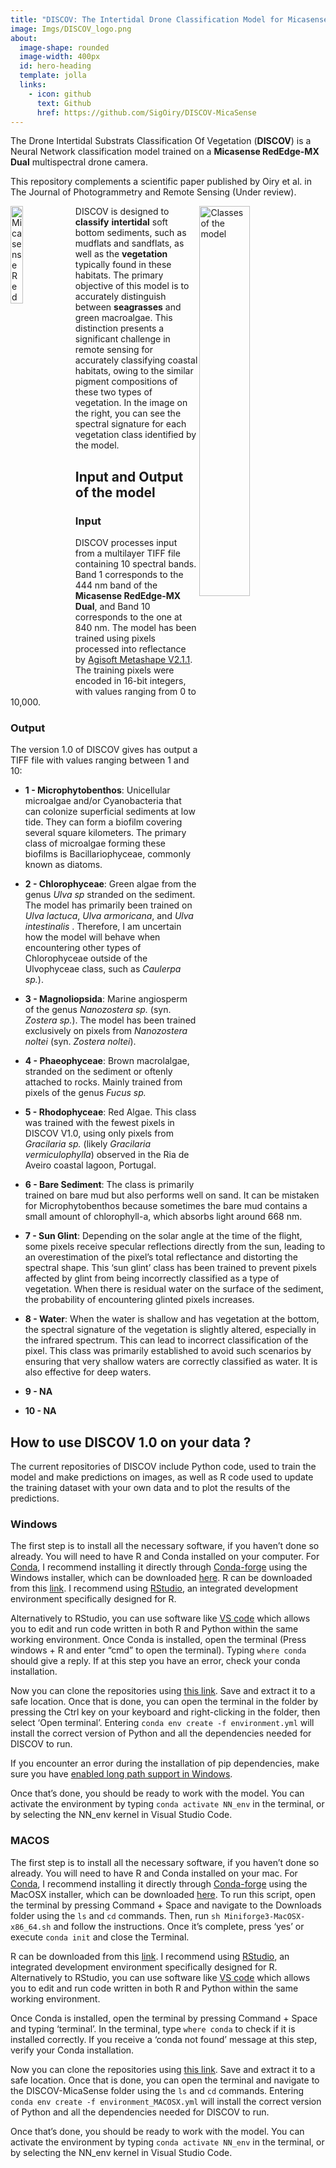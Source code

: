 ```yaml
---
title: "DISCOV: The Intertidal Drone Classification Model for Micasense"
image: Imgs/DISCOV_logo.png
about:
  image-shape: rounded
  image-width: 400px
  id: hero-heading
  template: jolla
  links:
    - icon: github
      text: Github
      href: https://github.com/SigOiry/DISCOV-MicaSense
---
```

:::{#hero-heading}

The  Drone Intertidal Substrats Classification Of Vegetation (**DISCOV**) is a Neural Network classification model trained on a **Micasense RedEdge-MX Dual** multispectral drone camera.
:::


This repository complements a scientific paper published by Oiry et al. in The Journal of Photogrammetry and Remote Sensing (Under review).

<img src="Imgs/Micasense_Dual_MX.png" align="left" width="20%" title="Micasense RedEdge-MX Dual">

<img src="Imgs/Figure2.png" width="40%" align="right"
title="Classes of the model">

DISCOV is designed to **classify** **intertidal** soft bottom sediments, such as mudflats and sandflats, as well as the **vegetation** typically found in these habitats. The primary objective of this model is to accurately distinguish between **seagrasses** and green macroalgae. This distinction presents a significant challenge in remote sensing for accurately classifying coastal habitats, owing to the similar pigment compositions of these two types of vegetation. In the image on the right, you can see the spectral signature for each vegetation class identified by the model. 

## Input and Output of the model

### Input

DISCOV processes input from a multilayer TIFF file containing 10 spectral bands. Band 1 corresponds to the 444 nm band of the **Micasense RedEdge-MX Dual**, and Band 10 corresponds to the one at 840 nm. The model has been trained using pixels processed into reflectance by [Agisoft Metashape V2.1.1](https://www.agisoft.com). The training pixels were encoded in 16-bit integers, with values ranging from 0 to 10,000. 

### Output

The version 1.0 of DISCOV gives has output a TIFF file with values ranging between 1 and 10:

- **1 - Microphytobenthos**: Unicellular microalgae and/or Cyanobacteria that can colonize superficial sediments at low tide. They can form a biofilm covering several square kilometers. The primary class of microalgae forming these biofilms is Bacillariophyceae, commonly known as diatoms.

- **2 - Chlorophyceae**: Green algae from the genus *Ulva sp* stranded on the sediment. The model has primarily been trained on *Ulva lactuca*, *Ulva armoricana*, and *Ulva intestinalis* . Therefore, I am uncertain how the model will behave when encountering other types of Chlorophyceae outside of the Ulvophyceae class, such as  *Caulerpa sp.*). 

- **3 - Magnoliopsida**: Marine angiosperm of the genus *Nanozostera sp.* (syn. *Zostera sp.*). The model has been trained exclusively on pixels from *Nanozostera noltei* (syn. *Zostera noltei*). 

- **4 - Phaeophyceae**: Brown macrolalgae, stranded on the sediment or oftenly attached to rocks. Mainly trained from pixels of the genus *Fucus sp.*

- **5 - Rhodophyceae**: Red Algae. This class was trained with the fewest pixels in DISCOV V1.0, using only pixels from *Gracilaria sp.* (likely *Gracilaria vermiculophylla*) observed in the Ria de Aveiro coastal lagoon, Portugal.
- **6 - Bare Sediment**: The class is primarily trained on bare mud but also performs well on sand. It can be mistaken for Microphytobenthos because sometimes the bare mud contains a small amount of chlorophyll-a, which absorbs light around 668 nm.
- **7 - Sun Glint**: Depending on the solar angle at the time of the flight, some pixels receive specular reflections directly from the sun, leading to an overestimation of the pixel's total reflectance and distorting the spectral shape. This 'sun glint' class has been trained to prevent pixels affected by glint from being incorrectly classified as a type of vegetation. When there is residual water on the surface of the sediment, the probability of encountering glinted pixels increases.
- **8 - Water**: When the water is shallow and has vegetation at the bottom, the spectral signature of the vegetation is slightly altered, especially in the infrared spectrum. This can lead to incorrect classification of the pixel. This class was primarily established to avoid such scenarios by ensuring that very shallow waters are correctly classified as water. It is also effective for deep waters.
- **9 - NA**
- **10 - NA**

## How to use DISCOV 1.0 on your data ? 

The current repositories of DISCOV include Python code, used to train the model and make predictions on images, as well as R code used to update the training dataset with your own data and to plot the results of the predictions.

### Windows 

The first step is to install all the necessary software, if you haven't done so already. You will need to have R and Conda installed on your computer. 
For [Conda](https://docs.conda.io/en/latest/), I recommend installing it directly through [Conda-forge](https://github.com/conda-forge/miniforge?tab=readme-ov-file) using the Windows installer, which can be downloaded [here](https://github.com/conda-forge/miniforge/releases/latest/download/Miniforge3-Windows-x86_64.exe).
R can be downloaded from this [link](https://cran.r-project.org/mirrors.html). I recommend using [RStudio](https://posit.co/download/rstudio-desktop/), an integrated development environment specifically designed for R. 

Alternatively to RStudio, you can use software like  [VS code](https://code.visualstudio.com) which allows you to edit and run code written in both R and Python within the same working environment. Once Conda is installed, open the terminal (Press windows + R and enter "cmd" to open the terminal). Typing `where conda` should give a reply. If at this step you have an error, check your conda installation. 

Now you can clone the repositories using [this link](https://github.com/SigOiry/DISCOV-MicaSense/archive/refs/heads/main.zip). Save and extract it to a safe location. Once that is done, you can open the terminal in the folder by pressing the Ctrl key on your keyboard and right-clicking in the folder, then select 'Open terminal'. Entering `conda env create -f environment.yml` will install the correct version of Python and all the dependencies needed for DISCOV to run.

If you encounter an error during the installation of pip dependencies, make sure you have [enabled long path support in Windows](https://learn.microsoft.com/en-us/windows/win32/fileio/maximum-file-path-limitation?tabs=registry#enable-long-paths-in-windows-10-version-1607-and-later).

Once that’s done, you should be ready to work with the model. You can activate the environment by typing `conda activate NN_env` in the terminal, or by selecting the NN_env kernel in Visual Studio Code.

### MACOS

The first step is to install all the necessary software, if you haven't done so already. You will need to have R and Conda installed on your mac. 
For [Conda](https://docs.conda.io/en/latest/), I recommend installing it directly through [Conda-forge](https://github.com/conda-forge/miniforge?tab=readme-ov-file) using the MacOSX installer, which can be downloaded [here](https://github.com/conda-forge/miniforge/releases/latest/download/Miniforge3-MacOSX-x86_64.sh). 
To run this script, open the terminal by pressing Command + Space and navigate to the Downloads folder using the `ls` and `cd` commands. Then, run `sh Miniforge3-MacOSX-x86_64.sh` and follow the instructions. Once it's complete, press 'yes' or  execute `conda init` and close the Terminal.

R can be downloaded from this [link](https://cran.r-project.org/mirrors.html). I recommend using [RStudio](https://posit.co/download/rstudio-desktop/), an integrated development environment specifically designed for R. Alternatively to RStudio, you can use software like  [VS code](https://code.visualstudio.com) which allows you to edit and run code written in both R and Python within the same working environment.

Once Conda is installed, open the terminal by pressing Command + Space and typing 'terminal'. In the terminal, type `where conda` to check if it is installed correctly. If you receive a 'conda not found' message at this step, verify your Conda installation.

Now you can clone the repositories using [this link](https://github.com/SigOiry/DISCOV-MicaSense/archive/refs/heads/main.zip). Save and extract it to a safe location. Once that is done, you can open the terminal and navigate to the DISCOV-MicaSense folder using the `ls` and `cd` commands. Entering `conda env create -f environment_MACOSX.yml` will install the correct version of Python and all the dependencies needed for DISCOV to run.

Once that’s done, you should be ready to work with the model. You can activate the environment by typing `conda activate NN_env` in the terminal, or by selecting the NN_env kernel in Visual Studio Code.